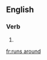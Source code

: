 ==English==

===Verb===
{{head|en|verb form}}

# {{en-third-person singular of|run around}}

[[fr:runs around]]